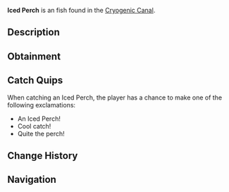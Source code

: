 {{FishInfobox
|image          = Iced Perch.png
|rarity         = Unusual
|sea            = First Sea
|location       = [[Cryogenic Canal]]
|sublocation    = 
|sources        = Fishing Rod
|radar_location = 
|xp             = 120
|weather        = 
|time           = 
|season         = Winter
|bait           = Insect
|base_weight    = 4.5
|base_value     = 250
|weight_range   = 2.5
|base_chance    = 50
|base_resil     = 60
}}
'''Iced Perch''' is an {{Rarity|Unusual}} fish found in the [[Cryogenic Canal]].

== Description ==
{{Description|A medium-sized fish with a frosty blue sheen and faint horizontal stripes.|Bestiary Entry}}

== Obtainment ==
{{Description|Lurks near ice formations in the canal.|Bestiary Hint}}
{{Fish Availability|
Cryogenic Canal
|top_rods      = 
Fast Rod\308327.86\229375;
Training Rod\299145.3\299145.3;
Firefly Rod\287915.55\259151.75;
Rapid Rod\283612.11\220739.63;
Depthseeker Rod\281903.72\182555.32;
Flimsy Rod\263988.42\239783.03;
Adventurer's Rod\247199.68\180757.77;
Ethereal Prism Rod\239902.7\248224.83;
No-Life Rod\267493.51\236503.23;
Candy Cane Rod\227568.54\196239.1;
Avalanche Rod\276521.19\163586.76;
Verdant Shear Rod\268177.09\199296.48;
Blazebringer Rod\252247.37\188039.25;
Zeus Rod\250319.86\199197.58;
Volcanic Rod\244312.44\151177;
Trident Rod\238058.66\167731.64;
Challenger's Rod\237743.32\214297.29;
Seraphic Rod\234025.83\234025.83;
Free Spirit Rod\230679.7\167157.32;
Rod Of The Forgotten Fang\213587.3\213587.3;
Rod Of The Depths\204321.92\193880.6;
Rod Of The Exalted One\182167.68\182167.68;
Steady Rod\115555.16\82789.21
|recommended   = Training Rod
}}

== Catch Quips ==
When catching an Iced Perch, the player has a chance to make one of the following exclamations:
* An Iced Perch!
* Cool catch!
* Quite the perch!

== Change History ==
{{Change History|{{subst:Current Version}}}}

== Navigation ==
{{Fish Navbox|Cryogenic Canal}}